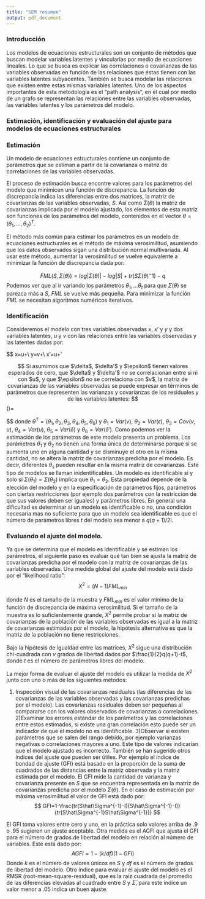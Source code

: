```yaml
---
title: "SEM resumen"
output: pdf_document
---
```

### Introducción

Los modelos de ecuaciones estructurales son un conjunto de métodos que buscan modelar variables latentes y vincularlas por medio de ecuaciones lineales. Lo que se busca es explicar las correlaciones o covarianzas de las variables observadas en función de las relaciones que éstas tienen con las variables latentes subyacentes. También se busca modelar las relaciones que existen entre estas mismas variables latentes. Uno de los aspectos importantes de esta metodología es el "path analysis", en el cual por medio de un grafo se representan las relaciones entre las variables observadas, las variables latentes y los parámetros del modelo. 


### Estimación, identificación y evaluación del ajuste para modelos de ecuaciones estructurales

### Estimación 

Un modelo de ecuaciones estructurales contiene un conjunto de parámetros que se estiman a partir de la covarianza o matriz de correlaciones de las variables observadas. 

El proceso de estimación busca encontre valores para los parámetros del modelo que minimicen una función de discrepancia. La función de discrepancia indica las diferencias entre  dos matrices, la matriz de covarianzas de las variables observadas, $S$. Así como $\Sigma(\theta)$ la matriz de covarianzas implicada por el modelo ajustado, los elementos de esta matriz son funciones de los parámetros del modelo, contenidos en el vector $\theta= (\theta_1,...,\theta_2)^T$.

El método más común para estimar los parámetros en un modelo de ecuaciones estructurales es el método de máxima verosimilitud, asumiendo que los datos observados sigan una distribución normal multivariada. Al usar este método, aumentar la verosimilitud se vuelve equivalente a minimizar la función de discrepancia dada por:

$$ FML(S, \Sigma(\theta))=log|\Sigma(\theta)|-log|S|+tr(S\Sigma(\theta)^-1)-q$$
Podemos ver que al ir variando los parámetros $\theta_1,...\theta_t$ para que $\Sigma(\theta)$ se parezca más a $S$, $FML$ se vuelve más pequeña. Para minimizar la función $FML$ se necesitan algoritmos numéricos iterativos. 

### Identificación 

Consideremos el modelo con tres variables observadas $x$, $x'$ y $y$ y dos variables latentes, $u$ y $v$ con las relaciones entre las variables observadas y las latentes dadas por:

$$
x=u+\delta  \\
y=v+\epsilon \\
x'=u+\delta'

$$
Si asumimos que $\delta$, $\delta'$ y $\epsilon$ tienen valores esperados de cero, que $\delta$ y $\delta'$ no se correlacionan entre si ni con $u$, y que  $\epsilon$ no se correlaciona con $v$, la matriz de covarianzas de las variables observadas se puede expresar en términos de parámetros que representen las varianzas y covarianzas de los residuales y de las variables latentes:
$$
\Sigma(\theta)=
\begin{bmatrix}
    \theta_1+\theta_2\\
   \theta_3    & \theta_4+\theta_5\\
    \theta_3 & \theta_4 & \theta_4+\theta_6
\end{bmatrix}
$$
donde $\theta^T=(\theta_1, \theta_2, \theta_3, \theta_4,\theta_5,\theta_6)$ y $\theta_1=Var(v)$, $\theta_2=Var(\epsilon)$, $\theta_3=Cov(v,u)$, $\theta_4=Var(u)$, $\theta_5= Var(\delta)$ y $\theta_6=Var(\delta')$. Como podemos ver la estimación de los parámetros de este modelo presenta un problema. Los parámetros $\theta_1$ y $\theta_2$ no tienen una forma única de determinarse porque si se aumenta uno en alguna cantidad y se disminuye el otro en la misma cantidad, no se altera la matriz de covarianzas predicha por el modelo. Es decir, diferentes $\theta_s$ pueden resultar en la misma matriz de covarianzas. Este tipo de modelos se llaman inidentificables. Un modelo es identificable si y solo si $\Sigma(\theta_1)=\Sigma(\theta_2)$ implica que $\theta_1=\theta_2$. Esta propiedad depende de la elección del modelo y en la especificación de parámetros fijos, parámetros con ciertas restricciones (por ejemplo dos parámetros con la restricción de que sus valores deben ser iguales) y parámetros libres. En general una dificultad es determinar si un modelo es identificable o no, una condición necesaria mas no suficiente para que un modelo sea identificable es que el número de parámetros libres $t$ del modelo sea menor a $q(q+1)/2$l.

### Evaluando el ajuste del modelo. 
Ya que se determina que el modelo es identificable y se estiman los parámetros, el siguiente paso es evaluar qué tan bien se ajusta la matriz de covarianzas predicha por el modelo con la matriz de covarianzas de las variables observadas. Una medida global del ajuste del modelo está dado por el "likelihood ratio": 
$$
X^2=(N-1)FML_{min} 
$$

donde $N$ es el tamaño de la muestra y $FML_{min}$ es el valor mínimo de la función de discrepancia de máxima verosimilitud. Si el tamaño de la muestra es lo suficientemente grande, $X^2$ permite probar si la matriz de covarianzas de la población de las variables observadas es igual a la matriz de covarianzas estimadas por el modelo, la hipótesis alternativa es que la matriz de la población no tiene restricciones.

Bajo la hipótesis de igualdad entre las matrices, $X^2$ sigue una distribución chi-cuadrada con $v$ grados de libertad dados por $\frac{1}{2}q(q+1)-t$, donde $t$ es el número de parámetros libres del modelo. 

La mejor forma de evaluar el ajuste del modelo es utilizar la medida de $X^2$ junto con uno o más de los siguientes métodos:

1) Inspección visual de las covarianzas residuales (las diferencias de las covarianzas de las variables observadas y las covarianzas predichas por el modelo). Las covarianzas residuales deben ser pequeñas al compararse con los valores observados de covarianzas o correlaciones. 
2)Examinar los errores estándar de los parámetros y las correlaciones entre estos estimados, si existe una gran correlación esto puede ser un indicador de que el modelo no es identificable. 
3)Observar si existen parámetros que se salen del rango debido, por ejemplo varianzas negativas o correlaciones mayores a uno. Este tipo de valores indicarían que el modelo ajustado es incorrecto.
También se han sugerido otros índices del ajuste que pueden ser útiles. Por ejemplo el índice de bondad de ajuste (GFI) está basado en la proporción de la suma de cuadrados de las distancias entre la matriz observada y la matriz estimada por el modelo. El GFI mide la cantidad de varianza y covarianza presente en $S$ que se encuentra representada en la matriz de covarianzas predicha por el modelo $\Sigma(\theta)$. En el caso de estimación por máxima verosimilitud el valor de GFI está dado por:
$$
GFI=1-\frac{tr(S\hat\Sigma^{-1}-I)(S\hat\Sigma^{-1}-I)}{tr(S\hat\Sigma^{-1}S\hat\Sigma^{-1})}
$$

El GFI toma valores entre cero y uno, en la práctica solo valores arriba de .9 o .95 sugieren un ajuste aceptable. Otra medida es el AGFI que ajusta el GFI para el número de grados de libertad del modelo en relación al número de variables. Este está dado por:
$$
AGFI=1-(k/df)(1-GFI)
$$
Donde $k$ es el número de valores únicos en $S$ y $df$ es el número de grados de libertad del modelo. Otro índice para evaluar el ajuste del modelo es el RMSR (root-mean-square-residual), que es la raíz cuadrada del promedio de las diferencias elevadas al cuadrado entre $S$ y $\hat\Sigma$, para este  índice un valor menor a .05 indica un buen ajuste. 








